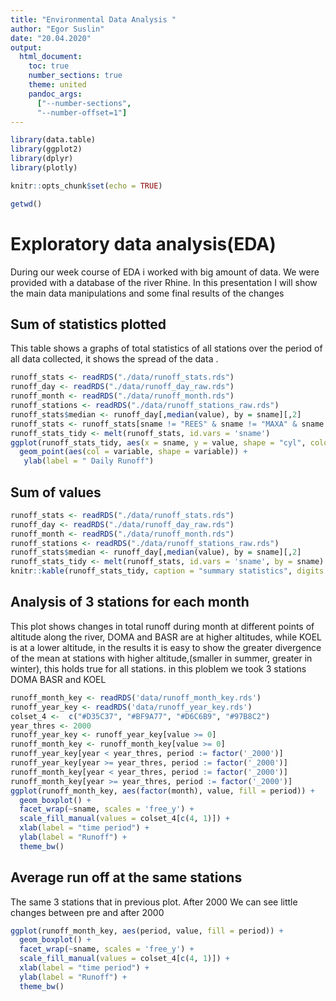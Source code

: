 ---
title: "Environmental Data Analysis "
author: "Egor Suslin"
date: "20.04.2020"
output: 
  html_document:
    toc: true
    number_sections: true
    theme: united
    pandoc_args: 
      ["--number-sections",
      "--number-offset=1"]
---

```{r, include = FALSE}
library(data.table)
library(ggplot2)
library(dplyr)
library(plotly)
```

```{r setup, include = FALSE}
knitr::opts_chunk$set(echo = TRUE)
```

```{r, include = FALSE}
getwd()
```

# Exploratory data analysis(EDA)



During our week course of EDA i worked with big amount of data. 
We were provided with a database of the river Rhine.
In this presentation I will show the main data manipulations and some final results of the changes



## Sum of statistics plotted
This table shows a graphs of total statistics of all stations over the period of all data collected, it shows the spread of the data . 



```{r barplot,echo = FALSE, fig.width = 10, fig.height = 6}
runoff_stats <- readRDS("./data/runoff_stats.rds")
runoff_day <- readRDS("./data/runoff_day_raw.rds")
runoff_month <- readRDS("./data/runoff_month.rds")
runoff_stations <- readRDS("./data/runoff_stations_raw.rds")
runoff_stats$median <- runoff_day[,median(value), by = sname][,2]
runoff_stats <- runoff_stats[sname != "REES" & sname != "MAXA" & sname != "DOMA" & sname != "FELS"]
runoff_stats_tidy <- melt(runoff_stats, id.vars = 'sname')
ggplot(runoff_stats_tidy, aes(x = sname, y = value, shape = "cyl", color = "cyl", size = 0.5)) + 
  geom_point(aes(col = variable, shape = variable)) +
   ylab(label = " Daily Runoff") 
```



## Sum of values



```{r runoff_day_raw, echo = FALSE}
runoff_stats <- readRDS("./data/runoff_stats.rds")
runoff_day <- readRDS("./data/runoff_day_raw.rds")
runoff_month <- readRDS("./data/runoff_month.rds")
runoff_stations <- readRDS("./data/runoff_stations_raw.rds")
runoff_stats$median <- runoff_day[,median(value), by = sname][,2]
runoff_stats_tidy <- melt(runoff_stats, id.vars = 'sname', by = sname)
knitr::kable(runoff_stats_tidy, caption = "summary statistics", digits = 0)
```



## Analysis of 3 stations for each month
This plot shows changes in total  runoff during month at different points of altitude along the river, DOMA and BASR are at higher altitudes, while KOEL is at a lower altitude, in the results it is easy to show the greater divergence of the mean at stations with higher altitude,(smaller in summer, greater in winter), this holds true for all stations. in this ploblem we took 3 stations DOMA BASR and KOEL



```{r, echo = FALSE}
runoff_month_key <- readRDS('data/runoff_month_key.rds')
runoff_year_key <- readRDS('data/runoff_year_key.rds')
colset_4 <-  c("#D35C37", "#BF9A77", "#D6C6B9", "#97B8C2")
year_thres <- 2000
runoff_year_key <- runoff_year_key[value >= 0]  
runoff_month_key <- runoff_month_key[value >= 0]  
runoff_year_key[year < year_thres, period := factor('_2000')]
runoff_year_key[year >= year_thres, period := factor('_2000')]
runoff_month_key[year < year_thres, period := factor('_2000')]
runoff_month_key[year >= year_thres, period := factor('_2000')]
ggplot(runoff_month_key, aes(factor(month), value, fill = period)) +
  geom_boxplot() +
  facet_wrap(~sname, scales = 'free_y') +
  scale_fill_manual(values = colset_4[c(4, 1)]) +
  xlab(label = "time period") +
  ylab(label = "Runoff") +
  theme_bw()
```



## Average run off at the same stations 
The same 3 stations that in previous plot. After 2000
We can see little changes between pre and after 2000



```{r, echo=FALSE}
ggplot(runoff_month_key, aes(period, value, fill = period)) +
  geom_boxplot() +
  facet_wrap(~sname, scales = 'free_y') +
  scale_fill_manual(values = colset_4[c(4, 1)]) +
  xlab(label = "time period") +
  ylab(label = "Runoff") +
  theme_bw()
```
